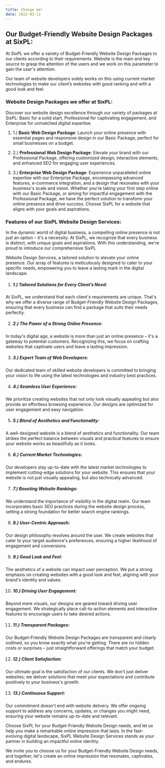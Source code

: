 ```yaml
---
title: Change me!
date: 2022-03-11
---
```


## Our Budget-Friendly Website Design Packages at SixPL:

At SixPL we offer a variety of Budget-Friendly Website Design Packages to our clients according to their requirements. Website is the main and key source to grasp the attention of the users and we work on this parameter to gain the user's attention.

Our team of website developers solely works on this using current market technologies to make our client’s websites with good ranking and with a good look and feel.


### Website Design Packages we offer at SixPL:

Discover our website design excellence through our variety of packages at SixPL: Basic for a solid start, Professional for captivating engagement, and Enterprise for unmatched digital expertise.

1. 1.) **Basic Web Design Package**: Launch your online presence with essential pages and responsive design in our Basic Package, perfect for small businesses on a budget.

2. 2.) **Professional Web Design Package**: Elevate your brand with our Professional Package, offering customized design, interactive elements, and enhanced SEO for engaging user experiences.

3. 3.) **Enterprise Web Design Package**: Experience unparalleled online expertise with our Enterprise Package, encompassing advanced features, e-commerce integration, and a design that resonates with your business's scale and vision.
Whether you're taking your first step online with our Basic Package, or aiming for impactful engagement with the Professional Package, we have the perfect solution to transform your online presence and drive success. Choose SixPL for a website that aligns with your goals and aspirations.

### Features of our SixPL Website Design Services:

In the dynamic world of digital business, a compelling online presence is not just an option – it's a necessity. At SixPL, we recognize that every business is distinct, with unique goals and aspirations. With this understanding, we're proud to introduce our comprehensive SixPL 

Website Design Services, a tailored solution to elevate your online presence. Our array of features is meticulously designed to cater to your specific needs, empowering you to leave a lasting mark in the digital landscape.

1. ##### 1.) Tailored Solutions for Every Client’s Need:
At SixPL, we understand that each client's requirements are unique. That's why we offer a diverse range of Budget-Friendly Website Design Packages, ensuring that every business can find a package that suits their needs perfectly.

2. ##### 2.) The Power of a Strong Online Presence:
In today's digital age, a website is more than just an online presence – it's a gateway to potential customers. Recognizing this, we focus on crafting websites that captivate users and leave a lasting impression.

3. ##### 3.) Expert Team of Web Developers:
Our dedicated team of skilled website developers is committed to bringing your vision to life using the latest technologies and industry best practices.

4. ##### 4.) Seamless User Experience:
We prioritize creating websites that not only look visually appealing but also provide an effortless browsing experience. Our designs are optimized for user engagement and easy navigation.

5. ##### 5.) Blend of Aesthetics and Functionality:
A well-designed website is a blend of aesthetics and functionality. Our team strikes the perfect balance between visuals and practical features to ensure your website works as beautifully as it looks.

6. ##### 6.) Current Market Technologies:
Our developers stay up-to-date with the latest market technologies to implement cutting-edge solutions for your website. This ensures that your website is not just visually appealing, but also technically advanced.

7. ##### 7.) Boosting Website Rankings:
We understand the importance of visibility in the digital realm. Our team incorporates basic SEO practices during the website design process, setting a strong foundation for better search engine rankings.

8. ##### 8.) User-Centric Approach:
Our design philosophy revolves around the user. We create websites that cater to your target audience's preferences, ensuring a higher likelihood of engagement and conversions.

9. ##### 9.) Good Look and Feel:
The aesthetics of a website can impact user perception. We put a strong emphasis on creating websites with a good look and feel, aligning with your brand's identity and values.

10. ##### 10.) Driving User Engagement:
Beyond mere visuals, our designs are geared toward driving user engagement. We strategically place call-to-action elements and interactive features to encourage users to take desired actions.

11. ##### 11.) Transparent Packages:
Our Budget-Friendly Website Design Packages are transparent and clearly outlined, so you know exactly what you're getting. There are no hidden costs or surprises – just straightforward offerings that match your budget.

12. ##### 12.) Client Satisfaction:
Our ultimate goal is the satisfaction of our clients. We don't just deliver websites; we deliver solutions that meet your expectations and contribute positively to your business's growth.

13. ##### 13.) Continuous Support:
Our commitment doesn't end with website delivery. We offer ongoing support to address any concerns, updates, or changes you might need, ensuring your website remains up-to-date and relevant.

<div className="mt-5">
Choose SixPL for your Budget-Friendly Website Design needs, and let us help you make a remarkable online impression that lasts. In the fast-evolving digital landscape, SixPL Website Design Services stands as your partner in building an impactful online identity. 

We invite you to choose us for your Budget-Friendly Website Design needs, and together, let's create an online impression that resonates, captivates, and endures.
</div>
